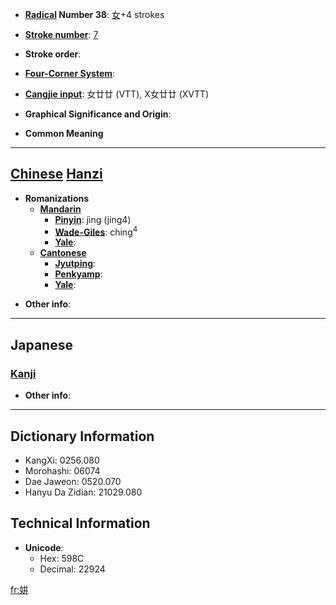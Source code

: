 * '''[[Wiktionary:Chinese radical index| Radical]] Number 38''': [[Wiktionary:Chinese radical index 女|女]]+4 strokes

* '''[[Wiktionary:Chinese total strokes index|Stroke number]]''': [[Wiktionary:Chinese total strokes index 7|7]]

* '''Stroke order''': 

* '''[[Wiktionary:Chinese four corner index|Four-Corner System]]''': 

* '''[[Wiktionary:Chinese Cangjie index|Cangjie input]]''': 女廿廿 (VTT), X女廿廿 (XVTT)

* '''Graphical Significance and Origin''': 

* '''Common Meaning'''

----

== [[Chinese]] [[Hanzi]] ==

* '''Romanizations'''
** '''[[Mandarin]]'''
*** '''[[Pinyin]]''': jìng (jing4)
*** '''[[Wade-Giles]]''': ching<sup>4</sup>
*** '''[[Yale]]''': 
** '''[[Cantonese]]'''
*** '''[[Jyutping]]''':
*** '''[[Penkyamp]]''': 
*** '''[[Yale]]''': 

* '''Other info''': 

----

==Japanese==
===[[Kanji]]===
{{kanji|on readings=[[せい]] (sei), [[じょう]] (jō)
|kun readings=[[しずか]] (shizuka), [[いさぎよい]] (isagiyoi)
}}

* '''Other info''':  

----

== Dictionary Information ==

* KangXi: 0256.080
* Morohashi: 06074
* Dae Jaweon: 0520.070
* Hanyu Da Zidian: 21029.080

== Technical Information ==

* '''Unicode''':
** Hex: 598C
** Decimal: 22924

[[fr:妌]]